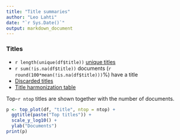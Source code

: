 ```yaml
---
title: "Title summaries"
author: "Leo Lahti"
date: "`r Sys.Date()`"
output: markdown_document
---
```



### Titles

 * `r length(unique(df$title))` [unique titles](output.tables/title_accepted.csv)
 * `r sum(!is.na(df$title))` documents (`r round(100*mean(!is.na(df$title)))`%) have a title
 * [Discarded titles](output.tables/title_discarded.csv)
 * [Title harmonization table](output.tables/title_conversion_nontrivial.csv)

Top-`r ntop` titles are shown together with the number of documents.

```r
p <- top_plot(df, "title", ntop = ntop) +
  ggtitle(paste("Top titles")) +
  scale_y_log10() +
  ylab("Documents")
print(p)
```

